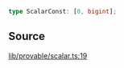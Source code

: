 ```ts
type ScalarConst: [0, bigint];
```

## Source

[lib/provable/scalar.ts:19](https://github.com/o1-labs/o1js/blob/72b8e2c2b9aaba4b5c12257bdd63dfe2676a3d99/src/lib/provable/scalar.ts#L19)
